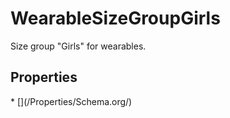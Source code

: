 
# WearableSizeGroupGirls

Size group "Girls" for wearables.

## Properties

<Grid>
* [](/Properties/Schema.org/)

</Grid>

